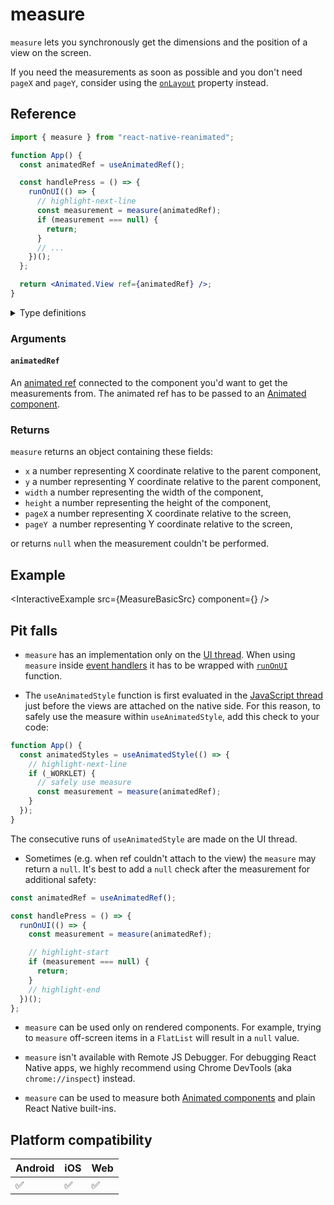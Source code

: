 # measure

`measure` lets you synchronously get the dimensions and the position of a view on the screen.

If you need the measurements as soon as possible and you don't need `pageX` and `pageY`, consider using the [`onLayout`](https://reactnative.dev/docs/view#onlayout) property instead.

## Reference

```jsx
import { measure } from "react-native-reanimated";

function App() {
  const animatedRef = useAnimatedRef();

  const handlePress = () => {
    runOnUI(() => {
      // highlight-next-line
      const measurement = measure(animatedRef);
      if (measurement === null) {
        return;
      }
      // ...
    })();
  };

  return <Animated.View ref={animatedRef} />;
}
```

<details>
<summary>Type definitions</summary>

```typescript
interface MeasuredDimensions {
  x: number;
  y: number;
  width: number;
  height: number;
  pageX: number;
  pageY: number;
}

function measure<T extends Component>(
  animatedRef: RefObject<T>
): MeasuredDimensions | null;
```

</details>

### Arguments

#### `animatedRef`

An [animated ref](/) connected to the component you'd want to get the measurements from. The animated ref has to be passed to an [Animated component](/docs/fundamentals/glossary#animated-component).

### Returns

`measure` returns an object containing these fields:

- `x` a number representing X coordinate relative to the parent component,
- `y` a number representing Y coordinate relative to the parent component,
- `width` a number representing the width of the component,
- `height` a number representing the height of the component,
- `pageX` a number representing X coordinate relative to the screen,
- `pageY `a number representing Y coordinate relative to the screen,

or returns `null` when the measurement couldn't be performed.

## Example


<InteractiveExample src={MeasureBasicSrc} component={<MeasureBasic />} />

## Pit falls

- `measure` has an implementation only on the [UI thread](/docs/fundamentals/glossary#ui-thread). When using `measure` inside [event handlers](https://react.dev/learn/responding-to-events#adding-event-handlers) it has to be wrapped with [`runOnUI`](/) function.

- The `useAnimatedStyle` function is first evaluated in the [JavaScript thread](/docs/fundamentals/glossary#javascript-thread) just before the views are attached on the native side. For this reason, to safely use the measure within `useAnimatedStyle`, add this check to your code:

<Indent>

```jsx
function App() {
  const animatedStyles = useAnimatedStyle(() => {
    // highlight-next-line
    if (_WORKLET) {
      // safely use measure
      const measurement = measure(animatedRef);
    }
  });
}
```

The consecutive runs of `useAnimatedStyle` are made on the UI thread.

</Indent>

- Sometimes (e.g. when ref couldn't attach to the view) the `measure` may return a `null`. It's best to add a `null` check after the measurement for additional safety:

<Indent>

```jsx
const animatedRef = useAnimatedRef();

const handlePress = () => {
  runOnUI(() => {
    const measurement = measure(animatedRef);

    // highlight-start
    if (measurement === null) {
      return;
    }
    // highlight-end
  })();
};
```

</Indent>

- `measure` can be used only on rendered components. For example, trying to `measure` off-screen items in a `FlatList` will result in a `null` value.

- `measure` isn't available with Remote JS Debugger. For debugging React Native apps, we highly recommend using Chrome DevTools (aka `chrome://inspect`) instead.

- `measure` can be used to measure both [Animated components](/docs/fundamentals/glossary#animated-component) and plain React Native built-ins.

## Platform compatibility

<div className="compatibility">

| Android | iOS | Web |
| ------- | --- | --- |
| ✅      | ✅  | ✅  |

</div>
